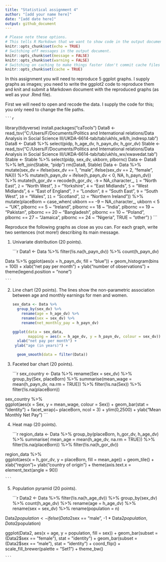 ```yaml
---
title: "Statistical assignment 4"
author: "[add your name here]"
date: "[add date here]"
output: github_document
---
```


```r
# Please note these options.
# This tells R Markdown that we want to show code in the output document.
knitr::opts_chunk$set(echo = TRUE)
# Switching off messages in the output document. 
knitr::opts_chunk$set(message = FALSE)
knitr::opts_chunk$set(warning = FALSE)
# Switching on caching to make things faster (don't commit cache files on Github).
knitr::opts_chunk$set(cache = TRUE)
```

In this assignment you will need to reproduce 5 ggplot graphs. I supply graphs as images; you need to write the ggplot2 code to reproduce them and knit and submit a Markdown document with the reproduced graphs (as well as your .Rmd file).

First we will need to open and recode the data. I supply the code for this; you only need to change the file paths.

    ```r
library(tidyverse)
    install.packages("caTools")
Data8 <- read_tsv("C:/Users/F/Documents/Politics and International relations/Data Analysis in Social Science III/UKDA-6614-tab/tab/ukhls_w8/h_indresp.tab")
Data8 <- Data8 %>%
        select(pidp, h_age_dv, h_payn_dv, h_gor_dv)
Stable <- read_tsv("C:/Users/F/Documents/Politics and International relations/Data Analysis in Social Science III/UKDA-6614-tab/tab/ukhls_wx/xwavedat.tab")
Stable <- Stable %>%
        select(pidp, sex_dv, ukborn, plbornc)
Data <- Data8 %>% left_join(Stable, "pidp")
rm(Data8, Stable)
Data <- Data %>%
        mutate(sex_dv = ifelse(sex_dv == 1, "male",
                           ifelse(sex_dv == 2, "female", NA))) %>%
        mutate(h_payn_dv = ifelse(h_payn_dv < 0, NA, h_payn_dv)) %>%
        mutate(h_gor_dv = recode(h_gor_dv,
                         `-9` = NA_character_,
                         `1` = "North East",
                         `2` = "North West",
                         `3` = "Yorkshire",
                         `4` = "East Midlands",
                         `5` = "West Midlands",
                         `6` = "East of England",
                         `7` = "London",
                         `8` = "South East",
                         `9` = "South West",
                         `10` = "Wales",
                         `11` = "Scotland",
                         `12` = "Northern Ireland")) %>%
        mutate(placeBorn = case_when(
                ukborn  == -9 ~ NA_character_,
                ukborn < 5 ~ "UK",
                plbornc == 5 ~ "Ireland",
                plbornc == 18 ~ "India",
                plbornc == 19 ~ "Pakistan",
                plbornc == 20 ~ "Bangladesh",
                plbornc == 10 ~ "Poland",
                plbornc == 27 ~ "Jamaica",
                plbornc == 24 ~ "Nigeria",
                TRUE ~ "other")
        )
    ```

Reproduce the following graphs as close as you can. For each graph, write two sentences (not more!) describing its main message.  

1. Univariate distribution (20 points).

    ```r
    
Data1 <- Data %>%
        filter(!is.na(h_payn_dv)) %>%
        count(h_payn_dv) 
    
Data %>%
  ggplot(aes(x = h_payn_dv, fill = "blue")) +
  geom_histogram(bins = 100) +
  xlab("net pay per month") +
  ylab("number of observations") +
  theme(legend.position = "none")

    ```

2. Line chart (20 points). The lines show the non-parametric association between age and monthly earnings for men and women.

    ```r
    sex_data <- Data %>%
      group_by(sex_dv) %>%
        rename(age = h_age_dv) %>%
        rename(sex = sex_dv) %>%
        rename(net_monthly_pay = h_payn_dv)
      
    ggplot(data = sex_data, 
           mapping = aes(x = h_age_dv, y = h_payn_dv, colour = sex_dv)) +
      xlab("net pay per month") +
  ylab("age (in years)") +
  
      geom_smooth(data = filter(Data))
    ```

3. Faceted bar chart (20 points).

    ```r
    
    sex_country <- Data %>%
        rename(Sex = sex_dv) %>%
  group_by(Sex, placeBorn) %>%
  summarise(mean_wage = mean(h_payn_dv, na.rm = TRUE)) %>% 
    filter(!is.na(Sex)) %>%
    filter(!is.na(placeBorn))

 sex_country %>%   
    ggplot(aes(x = Sex, y = mean_wage, colour = Sex)) +
  geom_bar(stat = "identity") +
  facet_wrap(~ placeBorn, ncol = 3) +
    ylim(0,2500) +
    ylab("Mean Monthly Net Pay")
    ```

4. Heat map (20 points).

    ```r
    region_data <- Data %>%
  group_by(placeBorn, h_gor_dv, h_age_dv) %>%
  summarise(
    mean_age = mean(h_age_dv, na.rm = TRUE)) %>% 
    filter(!is.na(placeBorn)) %>%
      filter(!is.na(h_gor_dv))
 
 region_data %>%  
    ggplot(aes(x = h_gor_dv, y = placeBorn, fill = mean_age)) +
    geom_tile() +
    xlab("region")+
    ylab("country of origin") +
    theme(axis.text.x = element_text(angle = 90))
    
    ```

5. Population pyramid (20 points).

    ```r
    
Data2 <- Data %>%
        filter(!is.na(h_age_dv)) %>%
      group_by(sex_dv) %>%
        count(h_age_dv) %>%
        rename(age = h_age_dv) %>%
        rename(sex = sex_dv) %>%
        rename(population = n)
    
Data2$population <- ifelse(Data2$sex == "male",
                           -1 * Data2$population, Data2$population)    
    
ggplot(Data2, aes(x = age, y = population, fill = sex)) +
  geom_bar(subset = (Data2$sex == "female"), stat = "identity") +
  geom_bar(subset = (Data2$sex == "male"), stat = "identity") + 
  coord_flip() +
  scale_fill_brewer(palette = "Set1") + 
  theme_bw()
    
    ```